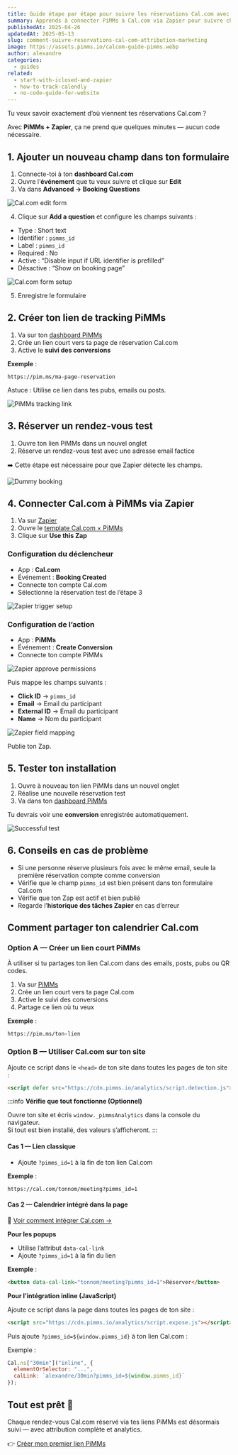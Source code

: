```yaml
---
title: Guide étape par étape pour suivre les réservations Cal.com avec PiMMs et Zapier
summary: Apprends à connecter PiMMs à Cal.com via Zapier pour suivre chaque rendez-vous et savoir exactement quelles sources génèrent des réservations.
publishedAt: 2025-04-26
updatedAt: 2025-05-13
slug: comment-suivre-reservations-cal-com-attribution-marketing
image: https://assets.pimms.io/calcom-guide-pimms.webp
author: alexandre
categories:
  - guides
related:
  - start-with-iclosed-and-zapier
  - how-to-track-calendly
  - no-code-guide-for-website
---
```


Tu veux savoir exactement d’où viennent tes réservations Cal.com ?

Avec **PiMMs + Zapier**, ça ne prend que quelques minutes — aucun code nécessaire.

## 1. Ajouter un nouveau champ dans ton formulaire

1. Connecte-toi à ton **dashboard Cal.com**  
2. Ouvre l’**événement** que tu veux suivre et clique sur **Edit**  
3. Va dans **Advanced → Booking Questions**

![Cal.com edit form](https://assets.pimms.io/cal-edit-form.webp)

4. Clique sur **Add a question** et configure les champs suivants :  
- Type : Short text  
- Identifier : `pimms_id`  
- Label : `pimms_id`  
- Required : No  
- Active : “Disable input if URL identifier is prefilled”  
- Désactive : “Show on booking page”

![Cal.com form setup](https://assets.pimms.io/cal-fill-the-question-for-the-pimms_id.webp)

5. Enregistre le formulaire

## 2. Créer ton lien de tracking PiMMs

1. Va sur ton [dashboard PiMMs](https://app.pimms.io)  
2. Crée un lien court vers ta page de réservation Cal.com  
3. Active le **suivi des conversions**

**Exemple** :  
```
https://pim.ms/ma-page-reservation
```

Astuce : 
Utilise ce lien dans tes pubs, emails ou posts.

![PiMMs tracking link](https://assets.pimms.io/pimms-tracking-link.webp?v=2)

## 3. Réserver un rendez-vous test

1. Ouvre ton lien PiMMs dans un nouvel onglet  
2. Réserve un rendez-vous test avec une adresse email factice

➡️ Cette étape est nécessaire pour que Zapier détecte les champs.

![Dummy booking](https://assets.pimms.io/cal-dummy-booking.webp)

## 4. Connecter Cal.com à PiMMs via Zapier

1. Va sur [Zapier](https://zapier.com)  
2. Ouvre le [template Cal.com × PiMMs](https://zapier.com/webintent/create-zap?template=255624056)  
3. Clique sur **Use this Zap**

### Configuration du déclencheur

- App : **Cal.com**  
- Événement : **Booking Created**  
- Connecte ton compte Cal.com  
- Sélectionne la réservation test de l’étape 3

![Zapier trigger setup](https://assets.pimms.io/zapier-find-dummy-record.webp)

### Configuration de l’action

- App : **PiMMs**  
- Événement : **Create Conversion**  
- Connecte ton compte PiMMs

![Zapier approve permissions](https://assets.pimms.io/zapier-approve-permissions.webp)

Puis mappe les champs suivants :  
- **Click ID** → `pimms_id`  
- **Email** → Email du participant  
- **External ID** → Email du participant  
- **Name** → Nom du participant

![Zapier field mapping](https://assets.pimms.io/zapier-field-mapping.webp)

Publie ton Zap.

## 5. Tester ton installation

1. Ouvre à nouveau ton lien PiMMs dans un nouvel onglet  
2. Réalise une nouvelle réservation test  
3. Va dans ton [dashboard PiMMs](https://app.pimms.io)

Tu devrais voir une **conversion** enregistrée automatiquement.

![Successful test](https://assets.pimms.io/zapier-test-integration-calcom.webp)

## 6. Conseils en cas de problème

- Si une personne réserve plusieurs fois avec le même email, seule la première réservation compte comme conversion  
- Vérifie que le champ `pimms_id` est bien présent dans ton formulaire Cal.com  
- Vérifie que ton Zap est actif et bien publié  
- Regarde l’**historique des tâches Zapier** en cas d’erreur

## Comment partager ton calendrier Cal.com

### Option A — Créer un lien court PiMMs

À utiliser si tu partages ton lien Cal.com dans des emails, posts, pubs ou QR codes.

1. Va sur [PiMMs](https://app.pimms.io)  
2. Crée un lien court vers ta page Cal.com  
3. Active le suivi des conversions  
4. Partage ce lien où tu veux

**Exemple** :  
```
https://pim.ms/ton-lien
```


### Option B — Utiliser Cal.com sur ton site

Ajoute ce script dans le `<head>` de ton site dans toutes les pages de ton site :  

```html
<script defer src="https://cdn.pimms.io/analytics/script.detection.js"></script>
```

:::info
**Vérifie que tout fonctionne (Optionnel)**

Ouvre ton site et écris `window._pimmsAnalytics` dans la console du navigateur.  
Si tout est bien installé, des valeurs s’afficheront.
:::

#### Cas 1 — Lien classique

- Ajoute `?pimms_id=1` à la fin de ton lien Cal.com

**Exemple** :  
```
https://cal.com/tonnom/meeting?pimms_id=1
```

#### Cas 2 — Calendrier intégré dans la page

📘 [Voir comment intégrer Cal.com →](https://cal.com/help/embedding/adding-embed)

**Pour les popups**  
- Utilise l’attribut `data-cal-link`  
- Ajoute `?pimms_id=1` à la fin du lien

**Exemple** :  
```html
<button data-cal-link="tonnom/meeting?pimms_id=1">Réserver</button>
```

**Pour l’intégration inline (JavaScript)**  

Ajoute ce script dans la page dans toutes les pages de ton site :  

```html
<script src="https://cdn.pimms.io/analytics/script.expose.js"></script>
```

Puis ajoute `?pimms_id=${window.pimms_id}` à ton lien Cal.com :

Exemple :  
```js
Cal.ns["30min"]("inline", {
  elementOrSelector: "...",
  calLink: `alexandre/30min?pimms_id=${window.pimms_id}`
});
```

## Tout est prêt 🎉

Chaque rendez-vous Cal.com réservé via tes liens PiMMs est désormais suivi — avec attribution complète et analytics.

👉 [Créer mon premier lien PiMMs](https://app.pimms.io)